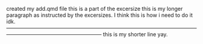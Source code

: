 created my add.qmd file
this is a part of the excersize
this is my longer paragraph as instructed by the excersizes. I think this is how i need to do it idk. ------------------------------------------------------------------------------------------------------------------------------------------------------------------
this is my shorter line yay.